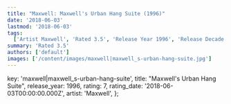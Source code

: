 ```yaml
---
title: "Maxwell: Maxwell's Urban Hang Suite (1996)"
date: '2018-06-03'
lastmod: '2018-06-03'
tags:
  ['Artist Maxwell', 'Rated 3.5', 'Release Year 1996', 'Release Decade 1990']
summary: 'Rated 3.5'
authors: ['default']
images: ['/content/images/maxwell|maxwell_s-urban-hang-suite.jpg']
---
```


  key: 'maxwell|maxwell_s-urban-hang-suite',
  title: "Maxwell's Urban Hang Suite",
  release_year: 1996,
  rating: 7,
  rating_date: '2018-06-03T00:00:00.000Z',
  artist: 'Maxwell',
};

<MusicRating data={data} />
